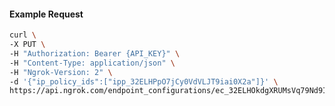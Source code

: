 
#### Example Request

```bash
curl \
-X PUT \
-H "Authorization: Bearer {API_KEY}" \
-H "Content-Type: application/json" \
-H "Ngrok-Version: 2" \
-d '{"ip_policy_ids":["ipp_32ELHPpO7jCy0VdVLJT9iai0X2a"]}' \
https://api.ngrok.com/endpoint_configurations/ec_32ELHOkdgXRUMsVq79Nd9IXlgqk/ip_policy
```
